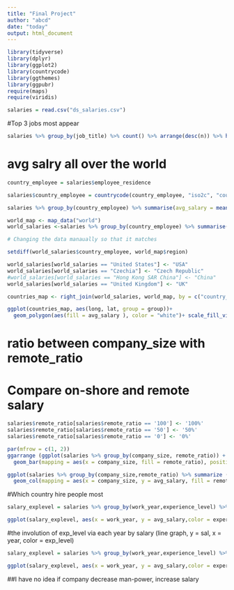 ```yaml
---
title: "Final Project"
author: "abcd"
date: "today"
output: html_document
---
```


```r
library(tidyverse)
library(dplyr)
library(ggplot2)
library(countrycode)
library(ggthemes)
library(ggpubr)
require(maps)
require(viridis)

```


```r
salaries = read.csv("ds_salaries.csv")
```



#Top 3 jobs most appear
```r
salaries %>% group_by(job_title) %>% count() %>% arrange(desc(n)) %>% head(3)
```


# avg salry all over the world
```r
country_employee = salaries$employee_residence

salaries$country_employee = countrycode(country_employee, "iso2c", "country.name")

salaries %>% group_by(country_employee) %>% summarise(avg_salary = mean(salary_in_usd))

```

```r
world_map <- map_data("world")
world_salaries <-salaries %>% group_by(country_employee) %>% summarise(avg_salary = mean(salary_in_usd))

# Changing the data manaually so that it matches

setdiff(world_salaries$country_employee, world_map$region)

world_salaries[world_salaries == "United States"] <- "USA"
world_salaries[world_salaries == "Czechia"] <- "Czech Republic"
#world_salaries[world_salaries == "Hong Kong SAR China"] <- "China"
world_salaries[world_salaries == "United Kingdom"] <- "UK"

countries_map <- right_join(world_salaries, world_map, by = c("country_employee"="region"))

ggplot(countries_map, aes(long, lat, group = group))+
  geom_polygon(aes(fill = avg_salary ), color = "white")+ scale_fill_viridis_c(option = "B")
```

# ratio between company_size with remote_ratio
# Compare on-shore and remote salary
```r
salaries$remote_ratio[salaries$remote_ratio == '100'] <- '100%'
salaries$remote_ratio[salaries$remote_ratio == '50'] <- '50%'
salaries$remote_ratio[salaries$remote_ratio == '0'] <- '0%'

par(mfrow = c(1, 2))
ggarrange (ggplot(salaries %>% group_by(company_size, remote_ratio)) + 
  geom_bar(mapping = aes(x = company_size, fill = remote_ratio), position = "dodge"),

ggplot(salaries %>% group_by(company_size,remote_ratio) %>% summarize (avg_salary = mean(salary_in_usd))) + 
  geom_col(mapping = aes(x = company_size, y = avg_salary, fill = remote_ratio), position = "dodge"), ncol = 2, nrow =2 )
```

#Which country hire people most
```r
salary_explevel = salaries %>% group_by(work_year,experience_level) %>% summarize(avg_salary = mean(salary))

ggplot(salary_explevel, aes(x = work_year, y = avg_salary,color = experience_level))+ geom_line()
```

#the involution of exp_level via each year by salary (line graph, y = sal, x = year, color = exp_level)
```r
salary_explevel = salaries %>% group_by(work_year,experience_level) %>% summarize(avg_salary = mean(salary))

ggplot(salary_explevel, aes(x = work_year, y = avg_salary,color = experience_level))+ geom_line()
```
##I have no idea if company decrease man-power, increase salary